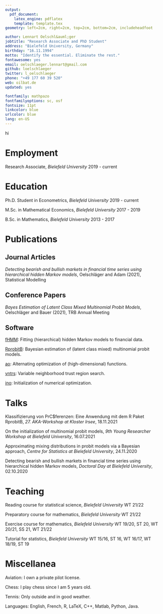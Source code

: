 ```yaml
---
output: 
  pdf_document:
    latex_engine: pdflatex
    template: template.tex
geometry: left=2cm, right=2cm, top=2cm, bottom=2cm, includeheadfoot

author: Lennart Oelschl&auml;ger
jobtitle: "Research Associate and PhD Student"
address: "Bielefeld University, Germany"
birthday: "16.11.1994"
motto: "Identify the essential. Eliminate the rest."
fontawesome: yes
email: oelschlaeger.lennart@gmail.com
github: loelschlaeger
twitter: l_oelschlaeger
phone: "+49 177 60 39 520"
web: oilbat.de
updated: yes

fontfamily: mathpazo
fontfamilyoptions: sc, osf
fontsize: 11pt
linkcolor: blue
urlcolor: blue
lang: en-US
---
```


hi

# Employment

Research Associate, *Bielefeld University* \hfill 2019 - current

# Education

Ph.D. Student in Econometrics, *Bielefeld University* \hfill 2019 - current

M.Sc. in Mathematical Economics, *Bielefeld University* \hfill 2017 - 2019

B.Sc. in Mathematics, *Bielefeld University* \hfill 2013 - 2017

# Publications

## Journal Articles

*Detecting bearish and bullish markets in financial time series using hierarchical hidden Markov models*, Oelschl&auml;ger and Adam (2021), Statistical Modelling

## Conference Papers

*Bayes Estimation of Latent Class Mixed Multinomial Probit Models*, Oelschl&auml;ger and Bauer (2021), TRB Annual Meeting

## Software

[fHMM](https://loelschlaeger.github.io/fHMM/): Fitting (hierarchical) hidden Markov models to financial data.

[RprobitB](https://loelschlaeger.github.io/RprobitB/): Bayesian estimation of (latent class mixed) multinomial probit models.

[ao](https://loelschlaeger.github.io/ao/): Alternating optimization of (high-dimensional) functions.

[vntrs](https://loelschlaeger.github.io/vntrs/): Variable neighborhood trust region search.

[ino](https://loelschlaeger.github.io/ino/): Initialization of numerical optimization.

# Talks

Klassifizierung von PrC$ferenzen: Eine Anwendung mit dem R Paket RprobitB, *27. AKA-Workshop at Kloster Irsee*, 18.11.2021

On the initialization of multinomial probit models, *9th Young Researcher Workshop at Bielefeld University*, 16.07.2021

Approximating mixing distributions in probit models via a Bayesian approach, *Centre for Statistics at Bielefeld University*, 24.11.2020

Detecting bearish and bullish markets in financial time series using hierarchical hidden Markov models, *Doctoral Day at Bielefeld University*, 02.10.2020

# Teaching

Reading course for statistical science, *Bielefeld University* \hfill WT 21/22

Preparatory course for mathematics, *Bielefeld University* \hfill WT 21/22

Exercise course for mathematics, *Bielefeld University* \hfill WT 19/20, ST 20, WT 20/21, SS 21, WT 21/22

Tutorial for statistics, *Bielefeld University* \hfill WT 15/16, ST 16, WT 16/17, WT 18/19, ST 19

# Miscellanea

Aviation: I own a private pilot license. 

Chess: I play chess since I am 5 years old.

Tennis: Only outside and in good weather.

Languages: English, French, R, LaTeX, C++, Matlab, Python, Java.

